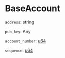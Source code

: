 # BaseAccount

`address`: string

`pub_key`: Any

`account_number`: [u64]

`sequence`: [u64]

[u64]: /types/u64